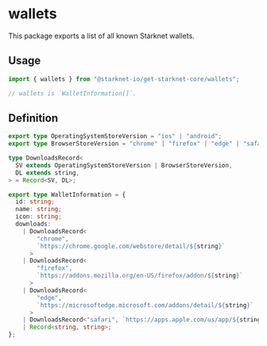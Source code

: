 # wallets

This package exports a list of all known Starknet wallets.

## Usage

```ts
import { wallets } from "@starknet-io/get-starknet-core/wallets";

// wallets is `WalletInformation[]`.
```

## Definition

```ts
export type OperatingSystemStoreVersion = "ios" | "android";
export type BrowserStoreVersion = "chrome" | "firefox" | "edge" | "safari";

type DownloadsRecord<
  SV extends OperatingSystemStoreVersion | BrowserStoreVersion,
  DL extends string,
> = Record<SV, DL>;

export type WalletInformation = {
  id: string;
  name: string;
  icon: string;
  downloads:
    | DownloadsRecord<
        "chrome",
        `https://chrome.google.com/webstore/detail/${string}`
      >
    | DownloadsRecord<
        "firefox",
        `https://addons.mozilla.org/en-US/firefox/addon/${string}`
      >
    | DownloadsRecord<
        "edge",
        `https://microsoftedge.microsoft.com/addons/detail/${string}`
      >
    | DownloadsRecord<"safari", `https://apps.apple.com/us/app/${string}`>
    | Record<string, string>;
};
```
